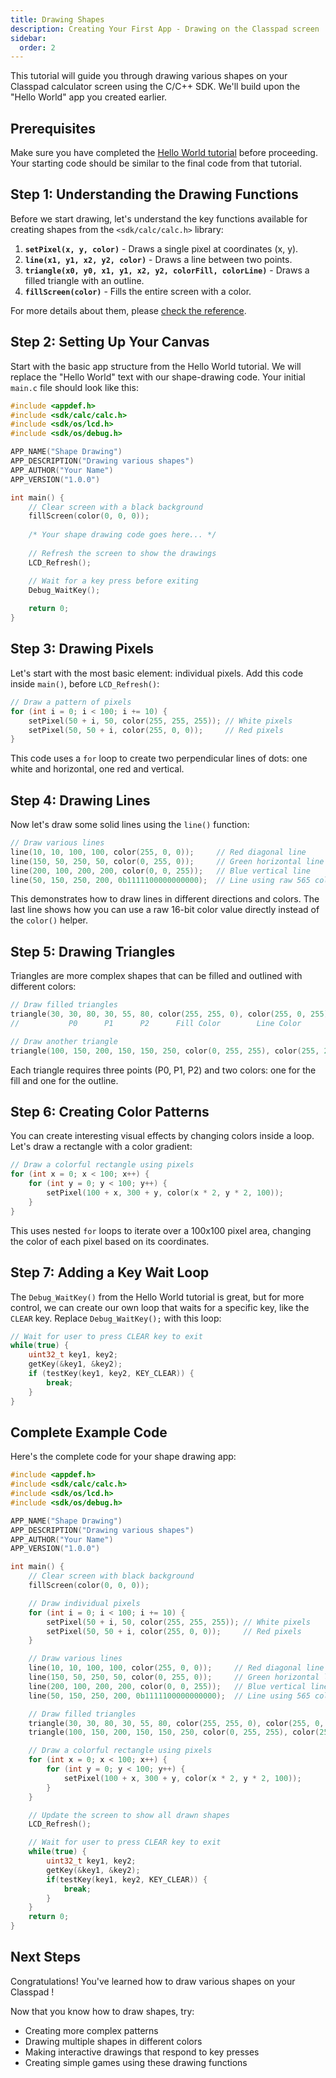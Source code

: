 ```yaml
---
title: Drawing Shapes
description: Creating Your First App - Drawing on the Classpad screen
sidebar:
  order: 2
---
```


This tutorial will guide you through drawing various shapes on your Classpad calculator screen using the C/C++ SDK. We'll build upon the "Hello World" app you created earlier.

## Prerequisites

Make sure you have completed the [Hello World tutorial](/wiki/hh3/examples/hello-world/) before proceeding. Your starting code should be similar to the final code from that tutorial.

## Step 1: Understanding the Drawing Functions

Before we start drawing, let's understand the key functions available for creating shapes from the `<sdk/calc/calc.h>` library:

1.  **`setPixel(x, y, color)`** - Draws a single pixel at coordinates (x, y).
2.  **`line(x1, y1, x2, y2, color)`** - Draws a line between two points.
3.  **`triangle(x0, y0, x1, y1, x2, y2, colorFill, colorLine)`** - Draws a filled triangle with an outline.
4.  **`fillScreen(color)`** - Fills the entire screen with a color.

For more details about them, please [check the reference](/wiki/hh3/reference/calc/calc/).

## Step 2: Setting Up Your Canvas

Start with the basic app structure from the Hello World tutorial. We will replace the "Hello World" text with our shape-drawing code. Your initial `main.c` file should look like this:

```c
#include <appdef.h>
#include <sdk/calc/calc.h>
#include <sdk/os/lcd.h>
#include <sdk/os/debug.h>

APP_NAME("Shape Drawing")
APP_DESCRIPTION("Drawing various shapes")
APP_AUTHOR("Your Name")
APP_VERSION("1.0.0")

int main() {
    // Clear screen with a black background
    fillScreen(color(0, 0, 0));
    
    /* Your shape drawing code goes here... */
    
    // Refresh the screen to show the drawings
    LCD_Refresh();

    // Wait for a key press before exiting
    Debug_WaitKey();
    
    return 0;
}
```

## Step 3: Drawing Pixels

Let's start with the most basic element: individual pixels. Add this code inside `main()`, before `LCD_Refresh()`:

```c
// Draw a pattern of pixels
for (int i = 0; i < 100; i += 10) {
    setPixel(50 + i, 50, color(255, 255, 255)); // White pixels
    setPixel(50, 50 + i, color(255, 0, 0));     // Red pixels
}
```

This code uses a `for` loop to create two perpendicular lines of dots: one white and horizontal, one red and vertical.

## Step 4: Drawing Lines

Now let's draw some solid lines using the `line()` function:

```c
// Draw various lines
line(10, 10, 100, 100, color(255, 0, 0));     // Red diagonal line
line(150, 50, 250, 50, color(0, 255, 0));     // Green horizontal line
line(200, 100, 200, 200, color(0, 0, 255));   // Blue vertical line
line(50, 150, 250, 200, 0b1111100000000000);  // Line using raw 565 color format
```

This demonstrates how to draw lines in different directions and colors. The last line shows how you can use a raw 16-bit color value directly instead of the `color()` helper.

## Step 5: Drawing Triangles

Triangles are more complex shapes that can be filled and outlined with different colors:

```c
// Draw filled triangles
triangle(30, 30, 80, 30, 55, 80, color(255, 255, 0), color(255, 0, 255));
//           P0      P1      P2      Fill Color        Line Color

// Draw another triangle
triangle(100, 150, 200, 150, 150, 250, color(0, 255, 255), color(255, 255, 255));
```

Each triangle requires three points (P0, P1, P2) and two colors: one for the fill and one for the outline.

## Step 6: Creating Color Patterns

You can create interesting visual effects by changing colors inside a loop. Let's draw a rectangle with a color gradient:

```cpp
// Draw a colorful rectangle using pixels
for (int x = 0; x < 100; x++) {
    for (int y = 0; y < 100; y++) {
        setPixel(100 + x, 300 + y, color(x * 2, y * 2, 100));
    }
}
```

This uses nested `for` loops to iterate over a 100x100 pixel area, changing the color of each pixel based on its coordinates.

## Step 7: Adding a Key Wait Loop

The `Debug_WaitKey()` from the Hello World tutorial is great, but for more control, we can create our own loop that waits for a specific key, like the `CLEAR` key. Replace `Debug_WaitKey();` with this loop:

```cpp
// Wait for user to press CLEAR key to exit
while(true) {
    uint32_t key1, key2;
    getKey(&key1, &key2);
    if (testKey(key1, key2, KEY_CLEAR)) {
        break;
    }
}
```

## Complete Example Code

Here's the complete code for your shape drawing app:

```c
#include <appdef.h>
#include <sdk/calc/calc.h>
#include <sdk/os/lcd.h>
#include <sdk/os/debug.h>

APP_NAME("Shape Drawing")
APP_DESCRIPTION("Drawing various shapes")
APP_AUTHOR("Your Name")
APP_VERSION("1.0.0")

int main() {
    // Clear screen with black background
    fillScreen(color(0, 0, 0));

    // Draw individual pixels
    for (int i = 0; i < 100; i += 10) {
        setPixel(50 + i, 50, color(255, 255, 255)); // White pixels
        setPixel(50, 50 + i, color(255, 0, 0));     // Red pixels
    }

    // Draw various lines
    line(10, 10, 100, 100, color(255, 0, 0));     // Red diagonal line
    line(150, 50, 250, 50, color(0, 255, 0));     // Green horizontal line
    line(200, 100, 200, 200, color(0, 0, 255));   // Blue vertical line
    line(50, 150, 250, 200, 0b1111100000000000);  // Line using 565 color format

    // Draw filled triangles
    triangle(30, 30, 80, 30, 55, 80, color(255, 255, 0), color(255, 0, 255));
    triangle(100, 150, 200, 150, 150, 250, color(0, 255, 255), color(255, 255, 255));

    // Draw a colorful rectangle using pixels
    for (int x = 0; x < 100; x++) {
        for (int y = 0; y < 100; y++) {
            setPixel(100 + x, 300 + y, color(x * 2, y * 2, 100));
        }
    }

    // Update the screen to show all drawn shapes
    LCD_Refresh();

    // Wait for user to press CLEAR key to exit
    while(true) {
        uint32_t key1, key2;
        getKey(&key1, &key2);
        if(testKey(key1, key2, KEY_CLEAR)) {
            break;
        }
    }
    return 0;
}
```


## Next Steps

Congratulations! You've learned how to draw various shapes on your Classpad !

Now that you know how to draw shapes, try:
- Creating more complex patterns
- Drawing multiple shapes in different colors
- Making interactive drawings that respond to key presses
- Creating simple games using these drawing functions
